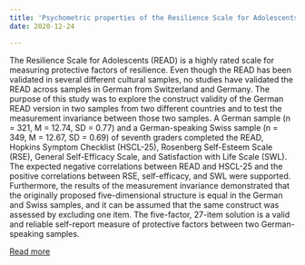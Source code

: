 ```yaml
---
title: 'Psychometric properties of the Resilience Scale for Adolescents (READ) and Measurement Invariance Across Two Different German-Speaking Samples'
date: 2020-12-24

---
```

The Resilience Scale for Adolescents (READ) is a highly rated scale for measuring protective factors of resilience. Even though the READ has been validated in several different cultural samples, no studies have validated the READ across samples in German from Switzerland and Germany. The purpose of this study was to explore the construct validity of the German READ version in two samples from two different countries and to test the measurement invariance between those two samples. A German sample (n = 321, M = 12.74, SD = 0.77) and a German-speaking Swiss sample (n = 349, M = 12.67, SD = 0.69) of seventh graders completed the READ, Hopkins Symptom Checklist (HSCL-25), Rosenberg Self-Esteem Scale (RSE), General Self-Efficacy Scale, and Satisfaction with Life Scale (SWL). The expected negative correlations between READ and HSCL-25 and the positive correlations between RSE, self-efficacy, and SWL were supported. Furthermore, the results of the measurement invariance demonstrated that the originally proposed five-dimensional structure is equal in the German and Swiss samples, and it can be assumed that the same construct was assessed by excluding one item. The five-factor, 27-item solution is a valid and reliable self-report measure of protective factors between two German-speaking samples.

[Read more](https://doi.org/10.3389/fpsyg.2020.608677)


